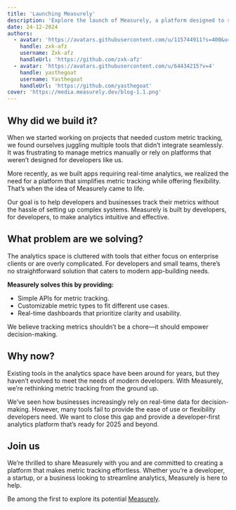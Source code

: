 ```yaml
---
title: 'Launching Measurely'
description: 'Explore the launch of Measurely, a platform designed to streamline metric tracking and empower businesses with real-time data insights.'
date: 24-12-2024
authors:
  - avatar: 'https://avatars.githubusercontent.com/u/115744911?s=400&u=11099f3633a7d52212e4369fe8a3727082075dd3&v=4'
    handle: zxk-afz
    username: Zxk-afz
    handleUrl: 'https://github.com/zxk-afz'
  - avatar: 'https://avatars.githubusercontent.com/u/64434215?v=4'
    handle: yasthegoat
    username: Yasthegoat
    handleUrl: 'https://github.com/yasthegoat'
cover: 'https://media.measurely.dev/blog-1.1.png'
---
```


## Why did we build it?

When we started working on projects that needed custom metric tracking, we found ourselves juggling multiple tools that didn’t integrate seamlessly. It was frustrating to manage metrics manually or rely on platforms that weren’t designed for developers like us.

More recently, as we built apps requiring real-time analytics, we realized the need for a platform that simplifies metric tracking while offering flexibility. That’s when the idea of Measurely came to life.

Our goal is to help developers and businesses track their metrics without the hassle of setting up complex systems. Measurely is built by developers, for developers, to make analytics intuitive and effective.

## What problem are we solving?

The analytics space is cluttered with tools that either focus on enterprise clients or are overly complicated. For developers and small teams, there’s no straightforward solution that caters to modern app-building needs.

**Measurely solves this by providing:**

- Simple APIs for metric tracking.
- Customizable metric types to fit different use cases.
- Real-time dashboards that prioritize clarity and usability.

We believe tracking metrics shouldn’t be a chore—it should empower decision-making.

## Why now?

Existing tools in the analytics space have been around for years, but they haven’t evolved to meet the needs of modern developers. With Measurely, we’re rethinking metric tracking from the ground up.

We’ve seen how businesses increasingly rely on real-time data for decision-making. However, many tools fail to provide the ease of use or flexibility developers need. We want to close this gap and provide a developer-first analytics platform that’s ready for 2025 and beyond.

## Join us

We’re thrilled to share Measurely with you and are committed to creating a platform that makes metric tracking effortless. Whether you’re a developer, a startup, or a business looking to streamline analytics, Measurely is here to help.

Be among the first to explore its potential [Measurely](https://measurely.dev).
